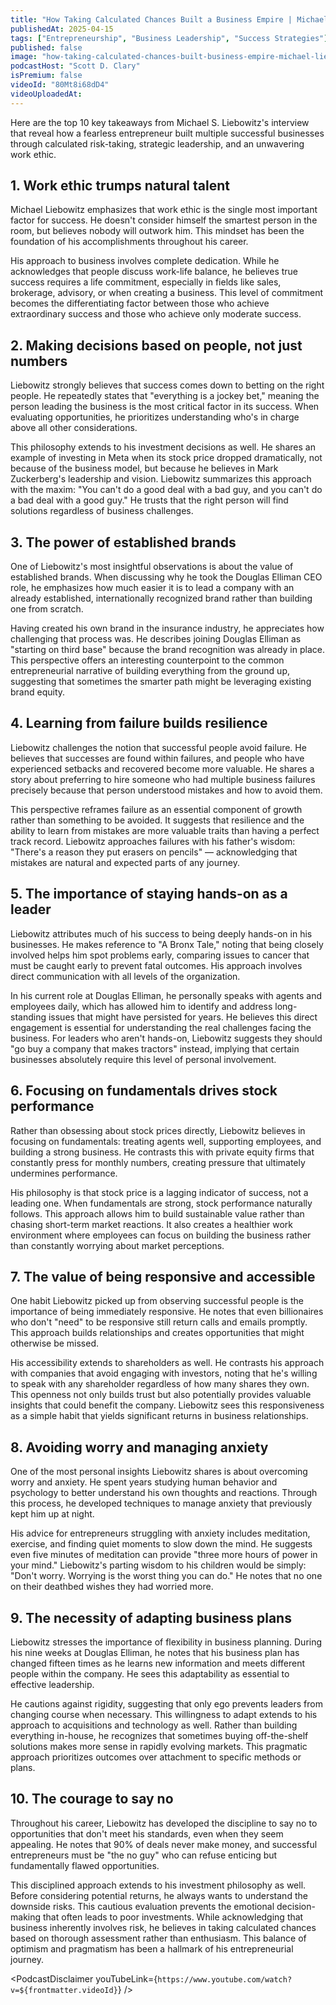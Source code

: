 ```yaml
---
title: "How Taking Calculated Chances Built a Business Empire | Michael S. Liebowitz - Serial Entrepreneur"
publishedAt: 2025-04-15
tags: ["Entrepreneurship", "Business Leadership", "Success Strategies"]
published: false
image: "how-taking-calculated-chances-built-business-empire-michael-liebowitz-serial-entrepreneur.jpg"
podcastHost: "Scott D. Clary"
isPremium: false
videoId: "80Mt8i68dD4"
videoUploadedAt: 
---
```



<PodcastSummaryPageLayout frontmatter={frontmatter}>

Here are the top 10 key takeaways from Michael S. Liebowitz's interview that reveal how a fearless entrepreneur built multiple successful businesses through calculated risk-taking, strategic leadership, and an unwavering work ethic.

## 1. Work ethic trumps natural talent
Michael Liebowitz emphasizes that work ethic is the single most important factor for success. He doesn't consider himself the smartest person in the room, but believes nobody will outwork him. This mindset has been the foundation of his accomplishments throughout his career.

His approach to business involves complete dedication. While he acknowledges that people discuss work-life balance, he believes true success requires a life commitment, especially in fields like sales, brokerage, advisory, or when creating a business. This level of commitment becomes the differentiating factor between those who achieve extraordinary success and those who achieve only moderate success.

## 2. Making decisions based on people, not just numbers
Liebowitz strongly believes that success comes down to betting on the right people. He repeatedly states that "everything is a jockey bet," meaning the person leading the business is the most critical factor in its success. When evaluating opportunities, he prioritizes understanding who's in charge above all other considerations.


This philosophy extends to his investment decisions as well. He shares an example of investing in Meta when its stock price dropped dramatically, not because of the business model, but because he believes in Mark Zuckerberg's leadership and vision. Liebowitz summarizes this approach with the maxim: "You can't do a good deal with a bad guy, and you can't do a bad deal with a good guy." He trusts that the right person will find solutions regardless of business challenges.

## 3. The power of established brands
One of Liebowitz's most insightful observations is about the value of established brands. When discussing why he took the Douglas Elliman CEO role, he emphasizes how much easier it is to lead a company with an already established, internationally recognized brand rather than building one from scratch.

Having created his own brand in the insurance industry, he appreciates how challenging that process was. He describes joining Douglas Elliman as "starting on third base" because the brand recognition was already in place. This perspective offers an interesting counterpoint to the common entrepreneurial narrative of building everything from the ground up, suggesting that sometimes the smarter path might be leveraging existing brand equity.

## 4. Learning from failure builds resilience
Liebowitz challenges the notion that successful people avoid failure. He believes that successes are found within failures, and people who have experienced setbacks and recovered become more valuable. He shares a story about preferring to hire someone who had multiple business failures precisely because that person understood mistakes and how to avoid them.

This perspective reframes failure as an essential component of growth rather than something to be avoided. It suggests that resilience and the ability to learn from mistakes are more valuable traits than having a perfect track record. Liebowitz approaches failures with his father's wisdom: "There's a reason they put erasers on pencils" — acknowledging that mistakes are natural and expected parts of any journey.

## 5. The importance of staying hands-on as a leader
Liebowitz attributes much of his success to being deeply hands-on in his businesses. He makes reference to "A Bronx Tale," noting that being closely involved helps him spot problems early, comparing issues to cancer that must be caught early to prevent fatal outcomes. His approach involves direct communication with all levels of the organization.

In his current role at Douglas Elliman, he personally speaks with agents and employees daily, which has allowed him to identify and address long-standing issues that might have persisted for years. He believes this direct engagement is essential for understanding the real challenges facing the business. For leaders who aren't hands-on, Liebowitz suggests they should "go buy a company that makes tractors" instead, implying that certain businesses absolutely require this level of personal involvement.

## 6. Focusing on fundamentals drives stock performance
Rather than obsessing about stock prices directly, Liebowitz believes in focusing on fundamentals: treating agents well, supporting employees, and building a strong business. He contrasts this with private equity firms that constantly press for monthly numbers, creating pressure that ultimately undermines performance.

His philosophy is that stock price is a lagging indicator of success, not a leading one. When fundamentals are strong, stock performance naturally follows. This approach allows him to build sustainable value rather than chasing short-term market reactions. It also creates a healthier work environment where employees can focus on building the business rather than constantly worrying about market perceptions.

## 7. The value of being responsive and accessible
One habit Liebowitz picked up from observing successful people is the importance of being immediately responsive. He notes that even billionaires who don't "need" to be responsive still return calls and emails promptly. This approach builds relationships and creates opportunities that might otherwise be missed.

His accessibility extends to shareholders as well. He contrasts his approach with companies that avoid engaging with investors, noting that he's willing to speak with any shareholder regardless of how many shares they own. This openness not only builds trust but also potentially provides valuable insights that could benefit the company. Liebowitz sees this responsiveness as a simple habit that yields significant returns in business relationships.

## 8. Avoiding worry and managing anxiety
One of the most personal insights Liebowitz shares is about overcoming worry and anxiety. He spent years studying human behavior and psychology to better understand his own thoughts and reactions. Through this process, he developed techniques to manage anxiety that previously kept him up at night.

His advice for entrepreneurs struggling with anxiety includes meditation, exercise, and finding quiet moments to slow down the mind. He suggests even five minutes of meditation can provide "three more hours of power in your mind." Liebowitz's parting wisdom to his children would be simply: "Don't worry. Worrying is the worst thing you can do." He notes that no one on their deathbed wishes they had worried more.

## 9. The necessity of adapting business plans
Liebowitz stresses the importance of flexibility in business planning. During his nine weeks at Douglas Elliman, he notes that his business plan has changed fifteen times as he learns new information and meets different people within the company. He sees this adaptability as essential to effective leadership.

He cautions against rigidity, suggesting that only ego prevents leaders from changing course when necessary. This willingness to adapt extends to his approach to acquisitions and technology as well. Rather than building everything in-house, he recognizes that sometimes buying off-the-shelf solutions makes more sense in rapidly evolving markets. This pragmatic approach prioritizes outcomes over attachment to specific methods or plans.

## 10. The courage to say no
Throughout his career, Liebowitz has developed the discipline to say no to opportunities that don't meet his standards, even when they seem appealing. He notes that 90% of deals never make money, and successful entrepreneurs must be "the no guy" who can refuse enticing but fundamentally flawed opportunities.

This disciplined approach extends to his investment philosophy as well. Before considering potential returns, he always wants to understand the downside risks. This cautious evaluation prevents the emotional decision-making that often leads to poor investments. While acknowledging that business inherently involves risk, he believes in taking calculated chances based on thorough assessment rather than enthusiasm. This balance of optimism and pragmatism has been a hallmark of his entrepreneurial journey.

<PodcastDisclaimer youTubeLink={`https://www.youtube.com/watch?v=${frontmatter.videoId}`} />

</PodcastSummaryPageLayout>
